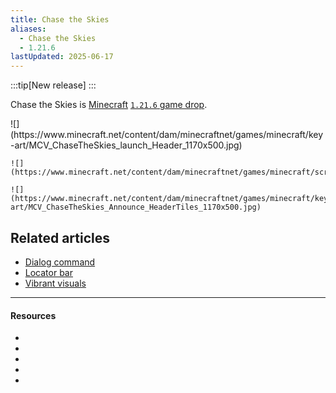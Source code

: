 ```yaml
---
title: Chase the Skies
aliases:
  - Chase the Skies
  - 1.21.6
lastUpdated: 2025-06-17
---
```



:::tip[New release]
:::

Chase the Skies is [Minecraft](/minecraft) [`1.21.6` game drop](/versions).

<Gallery>
	![](https://www.minecraft.net/content/dam/minecraftnet/games/minecraft/key-art/MCV_ChaseTheSkies_launch_Header_1170x500.jpg)

	![](https://www.minecraft.net/content/dam/minecraftnet/games/minecraft/screenshots/1.21.6_1170x500.jpg)

	![](https://www.minecraft.net/content/dam/minecraftnet/games/minecraft/key-art/MCV_ChaseTheSkies_Announce_HeaderTiles_1170x500.jpg)
</Gallery>

## Related articles
- [Dialog command](/dialogcommand)
- [Locator bar](/locatorbar)
- [Vibrant visuals](/vibrantvisuals)

---

#### Resources

- <Wiki path="w/Chase_the_Skies" />
- <Blog path="chase-the-skies-and-vibrant-visuals-playable-today" />
- <Wiki path="/Java_Edition_1.21.6" name="1.21.6" />
- <Blog path="minecraft-java-edition-1-21-6" name="1.21.6" />
- <Blog path="chase-the-skies-coming" name="Our next game drop has a name" />